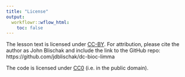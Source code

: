 ```yaml
---
title: "License"
output:
  workflowr::wflow_html:
    toc: false
---
```


The lesson text is licensed under [CC-BY][]. For attribution, please cite the
author as John Blischak and include the link to the GitHub repo:
https://github.com/jdblischak/dc-bioc-limma

The code is licensed under [CC0][] (i.e. in the public domain).

[CC-BY]: https://creativecommons.org/licenses/by/4.0/
[CC0]: https://creativecommons.org/choose/zero/


